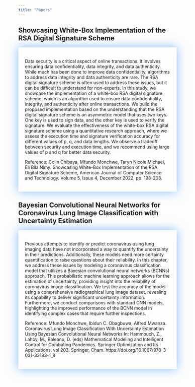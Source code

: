 ```yaml
---
title: "Papers"
---
```



## Showcasing White-Box Implementation of the RSA Digital Signature Scheme
<div class="container" style="border: 1px solid #ffffff; padding: 20px;box-shadow: 0 0 30px rgba(0, 123, 255, 0.5);">
  <p>Data security is a critical aspect of online transactions. It involves ensuring data confidentiality, data integrity, and data authenticity. While much has been done to improve data confidentiality, algorithms to address data integrity and data authenticity are rare. The RSA digital signature scheme is often used to address these issues, but it can be difficult to understand for non-experts. In this study, we showcase the implementation of a white-box RSA digital signature scheme, which is an algorithm used to ensure data confidentiality, integrity, and authenticity after online transactions. We build the proposed implementation based on the understanding that the RSA digital signature scheme is an asymmetric model that uses two keys. One key is used to sign data, and the other key is used to verify the signature. We evaluate the effectiveness of the white-box RSA digital signature scheme using a quantitative research approach, where we assess the execution time and signature verification accuracy for different values of p, q, and data lengths. We observe a tradeoff between security and execution time, and we recommend using large values of p and q for better data security.</p>
  <p>Reference: Colin Chibaya, Mfundo Monchwe, Taryn Nicole Michael, Eli Bila Nimy. Showcasing White-Box Implementation of the RSA Digital Signature Scheme, American Journal of Computer Science and Technology. Volume 5, Issue 4, December 2022, pp. 198-203.</p>
</div>


## Bayesian Convolutional Neural Networks for Coronavirus Lung Image Classification with Uncertainty Estimation
<div class="container" style="border: 1px solid #ffffff; padding: 20px;box-shadow: 0 0 30px rgba(0, 123, 255, 0.5);">
  <p>Previous attempts to identify or predict coronavirus using lung imaging data have not incorporated a way to quantify the uncertainty in their predictions. Additionally, these models need more certainty quantification to raise questions about their reliability. In this chapter, we address these issues by modeling a coronavirus classification model that utilizes a Bayesian convolutional neural networks (BCNNs) approach. This probabilistic machine learning approach allows for the estimation of uncertainty, providing insight into the reliability of coronavirus image classification. We test the accuracy of the model using a comprehensive radiographical lung image dataset, revealing its capability to deliver significant uncertainty information. Furthermore, we conduct comparisons with standard CNN models, highlighting the improved performance of the BCNN model in identifying complex cases that require further inspections.</p>
  <p>Reference: Mfundo Monchwe, Ibidun C. Obagbuwa, Alfred Mwanza. Coronavirus Lung Image Classification With Uncertainty Estimation Using Bayesian Convolutional Neural Networks In: Hammouch, Z., Lahby, M., Baleanu, D. (eds) Mathematical Modeling and Intelligent Control for Combating Pandemics. Springer Optimization and Its Applications, vol 203. Springer, Cham. https://doi.org/10.1007/978-3-031-33183-1_8</p>
</div>